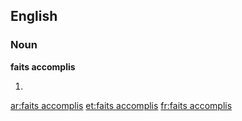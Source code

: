 ==English==
===Noun===
'''faits accomplis'''
# {{plural of|[[fait accompli]]}}

[[ar:faits accomplis]]
[[et:faits accomplis]]
[[fr:faits accomplis]]